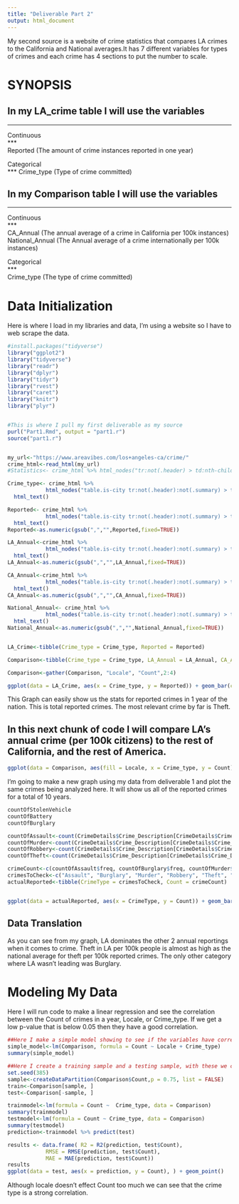 ```yaml
---
title: "Deliverable Part 2"
output: html_document
---
```



My second source is a website of crime statistics that compares LA crimes to the California and National averages.It has 7 different variables for types of crimes and each crime has 4 sections to put the number to scale.

# SYNOPSIS

## In my LA_crime table I will use the variables
***  

Continuous  
***  
Reported (The amount of crime instances reported in one year)  

Categorical  
***
Crime_type (Type of crime committed)  

## In my Comparison table I will use the variables
***  
Continuous  
***   
CA_Annual (The annual average of a crime in California per 100k instances)  
National_Annual (The Annual average of a crime internationally per 100k instances)  
  
Categorical  
***   
Crime_type (The type of crime committed)   


# Data Initialization  

Here is where I load in my libraries and data, I'm using a website so I have to web scrape the data.   

```r
#install.packages("tidyverse")
library("ggplot2")
library("tidyverse")
library("readr")
library("dplyr")
library("tidyr")
library("rvest")
library("caret")
library("knitr")
library("plyr")


#This is where I pull my first deliverable as my source
purl("Part1.Rmd", output = "part1.r")
source("part1.r")


my_url<-"https://www.areavibes.com/los+angeles-ca/crime/"
crime_html<-read_html(my_url)
#Statistics<- crime_html %>% html_nodes("tr:not(.header) > td:nth-child(1)") %>% html_text

Crime_type<- crime_html %>% 
            html_nodes("table.is-city tr:not(.header):not(.summary) > td:nth-child(1)") %>% 
  html_text()

Reported<- crime_html %>% 
            html_nodes("table.is-city tr:not(.header):not(.summary) > td:nth-child(2)") %>% 
  html_text()
Reported<-as.numeric(gsub(",","",Reported,fixed=TRUE))

LA_Annual<-crime_html %>% 
            html_nodes("table.is-city tr:not(.header):not(.summary) > td:nth-child(4)") %>% 
  html_text()
LA_Annual<-as.numeric(gsub(",","",LA_Annual,fixed=TRUE))

CA_Annual<-crime_html %>% 
            html_nodes("table.is-city tr:not(.header):not(.summary) > td:nth-child(5)") %>% 
  html_text()
CA_Annual<-as.numeric(gsub(",","",CA_Annual,fixed=TRUE))

National_Annual<- crime_html %>% 
            html_nodes("table.is-city tr:not(.header):not(.summary) > td:nth-child(6)") %>% 
  html_text()
National_Annual<-as.numeric(gsub(",","",National_Annual,fixed=TRUE))


LA_Crime<-tibble(Crime_type = Crime_type, Reported = Reported)

Comparison<-tibble(Crime_type = Crime_type, LA_Annual = LA_Annual, CA_Annual = CA_Annual, National_Annual = National_Annual)

Comparison<-gather(Comparison, "Locale", "Count",2:4)

ggplot(data = LA_Crime, aes(x = Crime_type, y = Reported)) + geom_bar(colour = "blue", stat = "identity",fill = "steelblue")+geom_text(aes(label=Reported), position=position_dodge(width=0.9), vjust=-0.25)

```
This Graph can easily show us the stats for reported crimes in 1 year of the nation. This is total reported crimes. The most relevant crime by far is Theft.   


## In this next chunk of code I will compare LA's annual crime (per 100k citizens) to the rest of California, and the rest of America.  

```r
ggplot(data = Comparison, aes(fill = Locale, x = Crime_type, y = Count)) + geom_bar(position = "dodge",stat = "identity") + geom_text(aes(label=Count), position=position_dodge(width=1.0), vjust=.1)

```

I'm going to make a new graph using my data from deliverable 1 and plot the same crimes being analyzed here. It will show us all of the reported crimes for a total of 10 years.  

```r
countOfStolenVehicle
countOfBattery
countOfBurglary

countOfAssault<-count(CrimeDetails$Crime_Description[CrimeDetails$Crime_Description == "ASSAULT WITH DEADLY WEAPON, AGGRAVATED ASSAULT"])
countOfMurder<-count(CrimeDetails$Crime_Description[CrimeDetails$Crime_Description == "MANSLAUGHTER, NEGLIGENT"])
countOfRobbery<-count(CrimeDetails$Crime_Description[CrimeDetails$Crime_Description == "ROBBERY"])
countOfTheft<-count(CrimeDetails$Crime_Description[CrimeDetails$Crime_Description == "THEFT, PERSON"])

crimeCount<-c(countOfAssault$freq, countOfBurglary$freq, countOfMurder$freq, countOfRobbery$freq, countOfTheft$freq,countOfStolenVehicle$freq)
crimesToCheck<-c("Assault", "Burglary", "Murder", "Robbery", "Theft", "VehicleTheft")
actualReported<-tibble(CrimeType = crimesToCheck, Count = crimeCount)


ggplot(data = actualReported, aes(x = CrimeType, y = Count)) + geom_bar(stat = "identity", colour = "red", fill = "red") + geom_text(aes(label=Count), position=position_dodge(width=1.0), vjust=-.5)
```


## Data Translation

As you can see from my graph, LA dominates the other 2 annual reportings when it comes to crime. Theft in LA per 100k people is almost as high as the national average for theft per 100k reported crimes. The only other category where LA wasn't leading was Burglary.  

# Modeling My Data
Here I will run code to make a linear regression and see the correlation between the Count of crimes in a year, Locale, or Crime_type. If we get a low p-value that is below 0.05 then they have a good correlation.   

```r
##Here I make a simple model showing to see if the variables have correlation with Count
simple_model<-lm(Comparison, formula = Count ~ Locale + Crime_type)
summary(simple_model)

##Here I create a training sample and a testing sample, with these we can make predictions on crime Count. Since locale wasn't a good indicator we can omit it.
set.seed(385)
sample<-createDataPartition(Comparison$Count,p = 0.75, list = FALSE)
train<-Comparison[sample, ]
test<-Comparison[-sample, ]

trainmodel<-lm(formula = Count ~  Crime_type, data = Comparison)
summary(trainmodel)
testmodel<-lm(formula = Count ~ Crime_type, data = Comparison)
summary(testmodel)
prediction<-trainmodel %>% predict(test)

results <- data.frame( R2 = R2(prediction, test$Count),
            RMSE = RMSE(prediction, test$Count),
            MAE = MAE(prediction, test$Count))
results
ggplot(data = test, aes(x = prediction, y = Count), ) + geom_point()

```

Although locale doesn't effect Count too much we can see that the crime type is a strong correlation.  